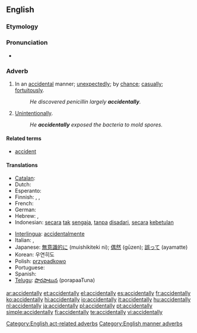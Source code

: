 ==English==

===Etymology===
{{suffix|accidental|ly}}

===Pronunciation===
* {{audio|en-us-accidentally.ogg|Audio (US)}}

===Adverb===
{{en-adv}}

# In an [[accidental]] manner; [[unexpectedly]]; by [[chance]]; [[casually]]; [[fortuitously]].
#: ''He discovered penicillin largely '''accidentally'''.''
# [[unintentionally|Unintentionally]].
#: ''He '''accidentally''' exposed the bacteria to mold spores.''

====Related terms====
* [[accident]]

====Translations====
{{trans-top|unexpectedly, unintentionally}}
* [[Catalan]]: {{t|ca|accidentalment}}
* Dutch: {{t+|nl|toevallig}}
* Esperanto: {{t-|eo|akcidente|xs=Esperanto}}
* Finnish: {{t-|fi|vahingossa}}, {{t+|fi|sattumalta}}, {{t-|fi|epähuomiossa}}
* French: {{t+|fr|accidentellement}}
* German: {{t+|de|versehentlich}}
* Hebrew: {{t|he|במקרה|tr=b'miqré}}, {{t|he|לא בכוונה|tr=lo' b'khavaná}}
* Indonesian: [[secara]] [[tak]] [[sengaja]], [[tanpa]] [[sadar|disadari]], [[secara]] [[kebetulan]]
{{trans-mid}}
* [[Interlingua]]: [[accidentalmente]]
* Italian: {{t+|it|casualmente}}, {{t+|it|accidentalmente}}
* Japanese: [[無意識的に]] (muishikiteki ni); [[偶然]] (gūzen); [[誤って]] (ayamatte)
* Korean: 우연히도
* Polish: [[przypadkowo]]
* Portuguese: {{t+|pt|acidentalmente}}
* Spanish: {{t-|es|accidentalmente}}
* [[Telugu]]:  [[పొరపాటున]] (porapaaTuna)
{{trans-bottom}}

[[Category:English act-related adverbs]]
[[Category:English manner adverbs]]

[[ar:accidentally]]
[[et:accidentally]]
[[el:accidentally]]
[[es:accidentally]]
[[fr:accidentally]]
[[ko:accidentally]]
[[hi:accidentally]]
[[io:accidentally]]
[[it:accidentally]]
[[hu:accidentally]]
[[nl:accidentally]]
[[ja:accidentally]]
[[pl:accidentally]]
[[pt:accidentally]]
[[simple:accidentally]]
[[fi:accidentally]]
[[te:accidentally]]
[[vi:accidentally]]